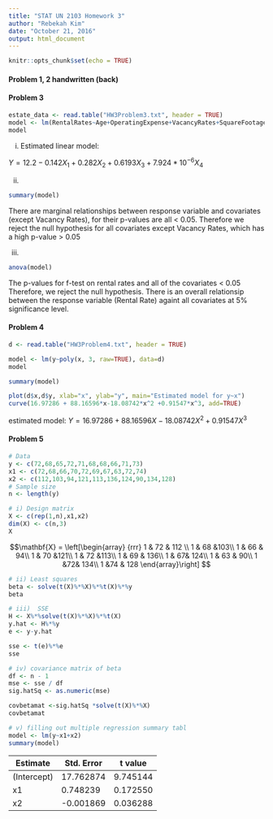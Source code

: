 ```yaml
---
title: "STAT UN 2103 Homework 3"
author: "Rebekah Kim"
date: "October 21, 2016"
output: html_document
---
```


```r
knitr::opts_chunk$set(echo = TRUE)
```

#### Problem 1, 2 handwritten (back)

#### Problem 3

```r
estate_data <- read.table("HW3Problem3.txt", header = TRUE)
model <- lm(RentalRates~Age+OperatingExpense+VacancyRates+SquareFootage, data=estate_data)
model
```

i) Estimated linear model:

$Y = 12.2-0.142X_1+0.282X_2+0.6193X_3+7.924*10^{-6}X_4$

ii)
```r
summary(model)
```
There are marginal relationships between response variable and covariates (except Vacancy Rates), for their p-values are all < 0.05. Therefore we reject the null hypothesis for all covariates except Vacancy Rates, which has a high p-value > 0.05

iii)
```r
anova(model)
```
The p-values for f-test on rental rates and all of the covariates < 0.05
Therefore, we reject the null hypothesis. There is an overall relationsip between the response variable (Rental Rate) againt all covariates at 5% significance level.

#### Problem 4
```r
d <- read.table("HW3Problem4.txt", header = TRUE)

model <- lm(y~poly(x, 3, raw=TRUE), data=d)
model

summary(model)

plot(d$x,d$y, xlab="x", ylab="y", main="Estimated model for y~x")
curve(16.97286 + 88.16596*x-18.08742*x^2 +0.91547*x^3, add=TRUE)

```

estimated model:
$Y = 16.97286 + 88.16596X-18.08742 X^2 +0.91547X^3$


#### Problem 5
```r
# Data
y <- c(72,68,65,72,71,68,68,66,71,73)
x1 <- c(72,68,66,70,72,69,67,63,72,74)
x2 <- c(112,103,94,121,113,136,124,90,134,128)
# Sample size
n <- length(y)

# i) Design matrix
X <- c(rep(1,n),x1,x2)
dim(X) <- c(n,3)
X
```
$$\mathbf{X} = \left[\begin{array}
{rrr}
  1  & 72 & 112 \\
  1  & 68  &103\\
  1 &  66  & 94\\
   1 &  70  &121\\
  1 &  72  &113\\
   1  & 69 & 136\\
  1  & 67&  124\\
  1 &  63 &  90\\
  1   &72&  134\\
  1   &74 & 128
\end{array}\right]
$$

```r
# ii) Least squares 
beta <- solve(t(X)%*%X)%*%t(X)%*%y
beta

# iii)  SSE
H <- X%*%solve(t(X)%*%X)%*%t(X)
y.hat <- H%*%y
e <- y-y.hat

sse <- t(e)%*%e
sse

# iv) covariance matrix of beta
df <- n - 1
mse <- sse / df
sig.hatSq <- as.numeric(mse)

covbetamat <-sig.hatSq *solve(t(X)%*%X)
covbetamat

# v) filling out multiple regression summary tabl
model <- lm(y~x1+x2)
summary(model)

```


Estimate | Std.  Error | t value 
------------- | -------------|-------------
(Intercept) |17.762874  | 9.745144  | 1.823  
x1           |0.748239   |0.172550   |4.336  
x2          |-0.001869   |0.036288  |-0.051 




